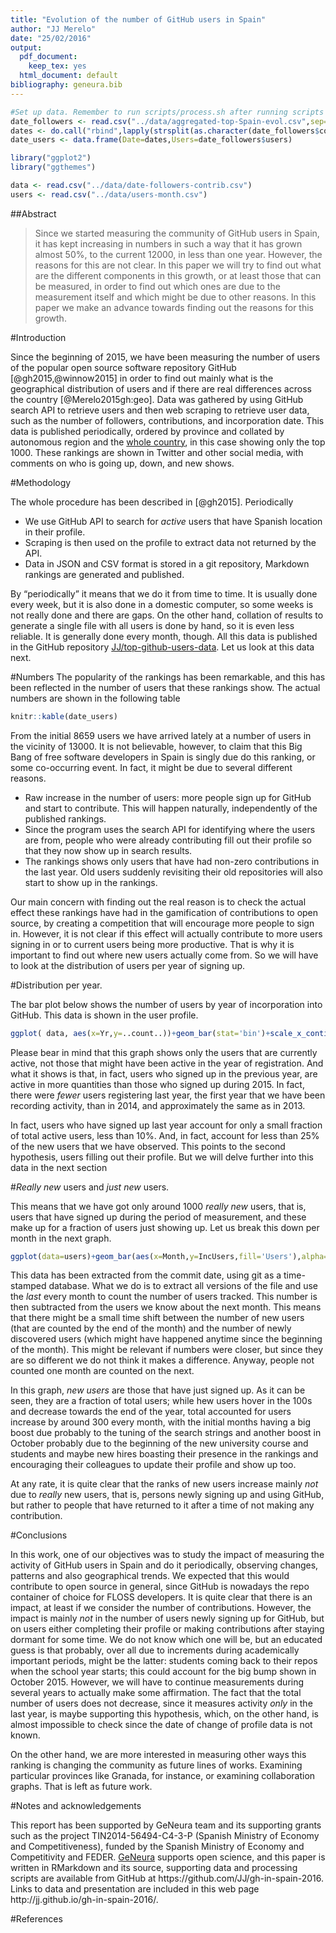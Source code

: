 ```yaml
---
title: "Evolution of the number of GitHub users in Spain"
author: "JJ Merelo"
date: "25/02/2016"
output:
  pdf_document:
    keep_tex: yes
  html_document: default
bibliography: geneura.bib
---
```


```r
#Set up data. Remember to run scripts/process.sh after running scripts in top-github-user-data and github-city-rankings
date_followers <- read.csv("../data/aggregated-top-Spain-evol.csv",sep=";")
dates <- do.call("rbind",lapply(strsplit(as.character(date_followers$commitdate)," "),"[",1))
date_users <- data.frame(Date=dates,Users=date_followers$users)

library("ggplot2")
library("ggthemes")

data <- read.csv("../data/date-followers-contrib.csv")
users <- read.csv("../data/users-month.csv")
```
##Abstract

>Since we started measuring the community of GitHub users in Spain, it has kept increasing in numbers in such a way that it has grown almost 50%, to the current 12000, in less than one year. However, the reasons for this are not clear. In this paper we will try to find out what are the different components in this growth, or at least those that can be measured, in order to find out which ones are due to the measurement itself and which might be due to other reasons. In this paper we make an advance towards finding out the reasons for this growth.

#Introduction

Since the beginning of 2015, we have been measuring the number of users of the popular open source software repository GitHub [@gh2015,@winnow2015] in order to find out mainly what is the geographical distribution of users and if there are real differences across the country [@Merelo2015gh:geo]. Data was gathered by using GitHub search API to retrieve users and then web scraping to retrieve user data, such as the number of followers, contributions, and incorporation date. This data is published periodically, ordered by province and collated by autonomous region and the [whole country](https://github.com/JJ/top-github-users-data/blob/master/formatted/top-alt-Spain.md), in this case showing only the top 1000. These rankings are shown in Twitter and other social media, with comments on who is going up, down, and new shows.

#Methodology

The whole procedure has been described in [@gh2015]. Periodically

- We use GitHub API to search for *active* users that have Spanish location in their profile.
- Scraping is then used on the profile to extract data not returned by the API.
- Data in JSON and CSV format is stored in a git repository, Markdown rankings are generated and published.

By "periodically" it means that we do it from time to time. It is usually done every week, but it is also done in a domestic computer, so some weeks is not really done and there are gaps. On the other hand, collation of results to generate a single file with all users is done by hand, so it is even less reliable. It is generally done every month, though. All this data is published in the GitHub repository [JJ/top-github-users-data](https://github.com/JJ/top-github-users-data). Let us look at this data next.

#Numbers
The popularity of the rankings has been remarkable, and this has been reflected in the number of users that these rankings show. The actual numbers are shown in the following table

```r
knitr::kable(date_users)
```

From the initial 8659 users we have arrived lately at a number of users in the vicinity of 13000. It is not believable, however, to claim that this Big Bang of free software developers in Spain is singly due do this ranking, or some co-occurring event. In fact, it might be due to several different reasons.

- Raw increase in the number of users: more people sign up for GitHub and start to contribute. This will happen naturally, independently of the published rankings.
- Since the program uses the search API for identifying where the users are from, people who were already contributing fill out their profile so that they now show up in search results.
- The rankings shows only users that have had non-zero contributions in the last year. Old users suddenly revisiting their old repositories will also start to show up in the rankings.

Our main concern with finding out the real reason is to check the actual effect these rankings have had in the gamification of contributions to open source, by creating a competition that will encourage more people to sign in. However, it is not clear if this effect will actually contribute to more users signing in or to current users being more productive. That is why it is important to find out where new users actually come from. So we will have to look at the distribution of users per year of signing up.

#Distribution per year.

The bar plot below shows the number of users by year of incorporation into GitHub. This data is shown in the user profile.

```r
ggplot( data, aes(x=Yr,y=..count..))+geom_bar(stat='bin')+scale_x_continuous(breaks=c(2007:2016))+  theme_tufte()
```

Please bear in mind that this graph shows only the users that are currently active, not those that might have been active in the year of registration. And what it shows is that, in fact, users who signed up in the previous year, are active in more quantities than those who signed up during 2015. In fact, there were *fewer* users registering last year, the first year that we have been recording activity, than in 2014, and approximately the same as in 2013.

In fact, users who have signed up last year account for only a small fraction of total active users, less than 10%. And, in fact, account for less than 25% of the new users that we have observed. This points to the second hypothesis, users filling out their profile. But we will delve further into this data in the next section

#*Really new* users and *just new* users.

This means that we have got only around 1000 *really new* users, that is, users that have signed up during the period of measurement, and these make up for a fraction of users just showing up. Let us break this down per month in the next graph.

```r
ggplot(data=users)+geom_bar(aes(x=Month,y=IncUsers,fill='Users'),alpha=.3,stat='identity')+geom_bar(aes(x=Month,y=NewUsers,fill='New Users'),stat='identity')+theme_tufte()+ theme(axis.text.x = element_text(angle = 90, hjust = 1))
```

This data has been extracted from the commit date, using git as a time-stamped database. What we do is to extract all versions of the file and use the *last* every month to count the number of users tracked. This number is then subtracted from the users we know about the next month. This means that there might be a small time shift between the number of new users (that are counted by the end of the month) and the number of newly discovered users (which might have happened anytime since the beginning of the month). This might be relevant if numbers were closer, but since they are so different we do not think it makes a difference. Anyway, people not counted one month are counted on the next.

In this graph, *new users* are those that have just signed up. As it can be seen, they are a fraction of total users; while hew users hover in the 100s and decrease towards the end of the year, total accounted for users increase by around 300 every month, with the initial months having a big boost due probably to the tuning of the search strings and another boost in October probably due to the beginning of the new university course and students and maybe new hires boasting their presence in the rankings and encouraging their colleagues to update their profile and show up too.

At any rate, it is quite clear that the ranks of new users increase mainly *not* due to *really* new users, that is, persons newly signing up and using GitHub, but rather to people that have returned to it after a time of not making any contribution.

#Conclusions

In this work, one of our objectives was to study the impact of measuring the activity of GitHub users in Spain and do it periodically, observing changes, patterns and also geographical trends. We expected that this would contribute to open source in general, since GitHub is nowadays the repo container of choice for FLOSS developers. It is quite clear that there is an impact, at least if we consider the number of contributions. However, the impact is mainly *not* in the number of users newly signing up for GitHub, but on users either completing their profile or making contributions after staying dormant for some time. We do not know which one will be, but an educated guess is that probably, over all due to increments during academically important periods, might be the latter: students coming back to their repos when the school year starts; this could account for the big bump shown in October 2015. However, we will have to continue measurements during several years to actually make some affirmation. The fact that the total number of users does not decrease, since it measures activity *only* in the last year, is maybe supporting this hypothesis, which, on the other hand, is almost impossible to check since the date of change of profile data is not known. 

On the other hand, we are more interested in measuring other ways this ranking is changing the community as future lines of works. Examining particular provinces like Granada, for instance, or examining collaboration graphs. That is left as future work. 

#Notes and acknowledgements

This report has been supported by GeNeura team and its supporting grants such as the 
project TIN2014-56494-C4-3-P (Spanish Ministry of Economy and Competitiveness), funded by the Spanish Ministry of Economy and Competitivity and FEDER. [GeNeura](http://geneura.wordpress.com) supports open science, and this paper is written in RMarkdown and its source, supporting data and processing scripts are available from GitHub at https://github.com/JJ/gh-in-spain-2016. Links to data and presentation are included in this web page http://jj.github.io/gh-in-spain-2016/.


#References